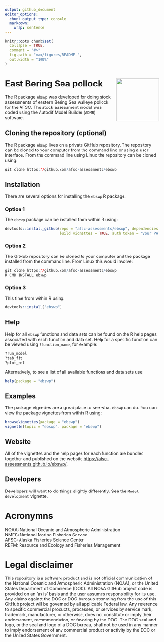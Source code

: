 ```yaml
---
output: github_document
editor_options: 
  chunk_output_type: console
  markdown: 
    wrap: sentence
---
```


<!-- README.md is generated from README.Rmd. Please edit that file -->

```r
knitr::opts_chunk$set(
  collapse = TRUE,
  comment = "#>",
  fig.path = "man/figures/README-",
  out.width = "100%"
)
```


# East Bering Sea pollock <img src="man/figures/logo.png" align="right" height="140/"/>

The R package `ebswp` was developed for doing stock assessments of eastern Bering Sea walleye pollock for the AFSC.
The stock assessment model was coded using the Autodif Model Builder (`ADMB`) software.

## Cloning the repository (optional)

The R package `ebswp` lives on a private GitHub repository.
The repository can be cloned to your computer from the command line or using a user interface.
From the command line using Linux the repository can be cloned using:

``` r
git clone https://github.com/afsc-assessments/ebswp
```

## Installation

There are several options for installing the `ebswp` R package.

### Option 1

The `ebswp` package can be installed from within R using:

``` r
devtools::install_github(repo = "afsc-assessments/ebswp", dependencies = TRUE, 
                         build_vignettes = TRUE, auth_token = "your_PAT")
```

### Option 2

The GitHub repository can be cloned to your computer and the package installed from the command line.
From Linux this would involve:

``` r
git clone https://github.com/afsc-assessments/ebswp
R CMD INSTALL ebswp
```

### Option 3

This time from within R using:

``` r
devtools::install("ebswp")
```

## Help

Help for all `ebswp` functions and data sets can be found on the R help pages associated with each function and data set.
Help for a specific function can be viewed using `?function_name`, for example:

``` r
?run_model
?tab_fit
?plot_sel
```

Alternatively, to see a list of all available functions and data sets use:

``` r
help(package = "ebswp")
```

## Examples

The package vignettes are a great place to see what `ebswp` can do.
You can view the package vignettes from within R using:

``` r
browseVignettes(package = "ebswp")
vignette(topic = "ebswp", package = "ebswp")
```

## Website

All of the vignettes and the help pages for each function are bundled together and published on the website <https://afsc-assessments.github.io/ebswp/>.

## Developers

Developers will want to do things slightly differently.
See the `Model development` vignette.

# Acronymns

NOAA: National Oceanic and Atmospheric Administration\
NMFS: National Marine Fisheries Service\
AFSC: Alaska Fisheries Science Center\
REFM: Resource and Ecology and Fisheries Management

# Legal disclaimer

This repository is a software product and is not official communication of the National Oceanic and Atmospheric Administration (NOAA), or the United States Department of Commerce (DOC).
All NOAA GitHub project code is provided on an ‘as is’ basis and the user assumes responsibility for its use.
Any claims against the DOC or DOC bureaus stemming from the use of this GitHub project will be governed by all applicable Federal law.
Any reference to specific commercial products, processes, or services by service mark, trademark, manufacturer, or otherwise, does not constitute or imply their endorsement, recommendation, or favoring by the DOC.
The DOC seal and logo, or the seal and logo of a DOC bureau, shall not be used in any manner to imply endorsement of any commercial product or activity by the DOC or the United States Government.

